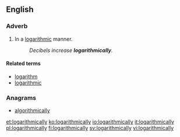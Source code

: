 ==English==

===Adverb===
{{en-adv|-}}

# In a [[logarithmic]] manner.
#: ''Decibels increase '''logarithmically'''.''

====Related terms====
* [[logarithm]]
* [[logarithmic]]

===Anagrams===
* [[algorithmically#English|algorithmically]]

[[et:logarithmically]]
[[ko:logarithmically]]
[[io:logarithmically]]
[[it:logarithmically]]
[[pl:logarithmically]]
[[fi:logarithmically]]
[[sv:logarithmically]]
[[vi:logarithmically]]